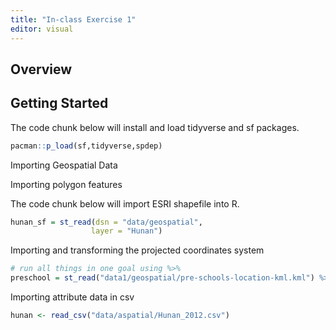 ```yaml
---
title: "In-class Exercise 1"
editor: visual
---
```


## Overview

## Getting Started

The code chunk below will install and load tidyverse and sf packages.

```r
pacman::p_load(sf,tidyverse,spdep)
```

Importing Geospatial Data

Importing polygon features

The code chunk below will import ESRI shapefile into R.

```r
hunan_sf = st_read(dsn = "data/geospatial", 
                  layer = "Hunan")
```

Importing and transforming the projected coordinates system

```r
# run all things in one goal using %>%
preschool = st_read("data1/geospatial/pre-schools-location-kml.kml") %>% st_transform(crs = 3414)
```

Importing attribute data in csv

```r
hunan <- read_csv("data/aspatial/Hunan_2012.csv")
```
